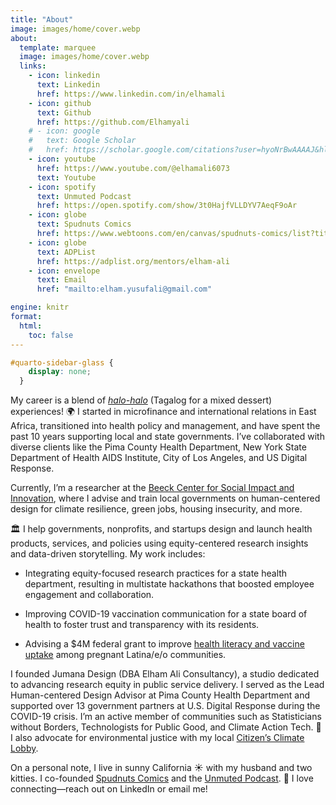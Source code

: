```yaml
---
title: "About"
image: images/home/cover.webp
about:
  template: marquee
  image: images/home/cover.webp
  links:
    - icon: linkedin
      text: Linkedin
      href: https://www.linkedin.com/in/elhamali
    - icon: github
      text: Github
      href: https://github.com/Elhamyali
    # - icon: google
    #   text: Google Scholar
    #   href: https://scholar.google.com/citations?user=hyoNrBwAAAAJ&hl=en
    - icon: youtube
      href: https://www.youtube.com/@elhamali6073
      text: Youtube
    - icon: spotify
      text: Unmuted Podcast
      href: https://open.spotify.com/show/3t0HajfVLLDYV7AeqF9oAr
    - icon: globe
      text: Spudnuts Comics
      href: https://www.webtoons.com/en/canvas/spudnuts-comics/list?title_no=847331
    - icon: globe
      text: ADPList
      href: https://adplist.org/mentors/elham-ali
    - icon: envelope
      text: Email
      href: "mailto:elham.yusufali@gmail.com"

engine: knitr
format:
  html:
    toc: false
---
```


```css
#quarto-sidebar-glass {
    display: none;
  }
```

My career is a blend of [*halo-halo*](https://en.wikipedia.org/wiki/Halo-halo) (Tagalog for a mixed dessert) experiences! 🌍 I started in microfinance and international relations in East Africa, transitioned into health policy and management, and have spent the past 10 years supporting local and state governments. I've collaborated with diverse clients like the Pima County Health Department, New York State Department of Health AIDS Institute, City of Los Angeles, and US Digital Response.

Currently, I'm a researcher at the [Beeck Center for Social Impact and Innovation](https://beeckcenter.georgetown.edu/person/elham-ali/), where I advise and train local governments on human-centered design for climate resilience, green jobs, housing insecurity, and more.

🏛️ I help governments, nonprofits, and startups design and launch health products, services, and policies using equity-centered research insights and data-driven storytelling. My work includes:

-   Integrating equity-focused research practices for a state health department, resulting in multistate hackathons that boosted employee engagement and collaboration.

-   Improving COVID-19 vaccination communication for a state board of health to foster trust and transparency with its residents.

-   Advising a \$4M federal grant to improve [health literacy and vaccine uptake](https://drive.google.com/drive/folders/1aYTP-X3LAbLcnjJitEh6h_dRN9pd8Ohk?usp=sharing) among pregnant Latina/e/o communities.

I founded Jumana Design (DBA Elham Ali Consultancy), a studio dedicated to advancing research equity in public service delivery. I served as the Lead Human-centered Design Advisor at Pima County Health Department and supported over 13 government partners at U.S. Digital Response during the COVID-19 crisis. I'm an active member of communities such as Statisticians without Borders, Technologists for Public Good, and Climate Action Tech. 🌿 I also advocate for environmental justice with my local [Citizen's Climate Lobby](#0).

On a personal note, I live in sunny California ☀️ with my husband and two kitties. I co-founded [Spudnuts Comics](https://www.instagram.com/spudnutscomics/?hl=en) and the [Unmuted Podcast](#0). 💌 I love connecting---reach out on LinkedIn or email me!

